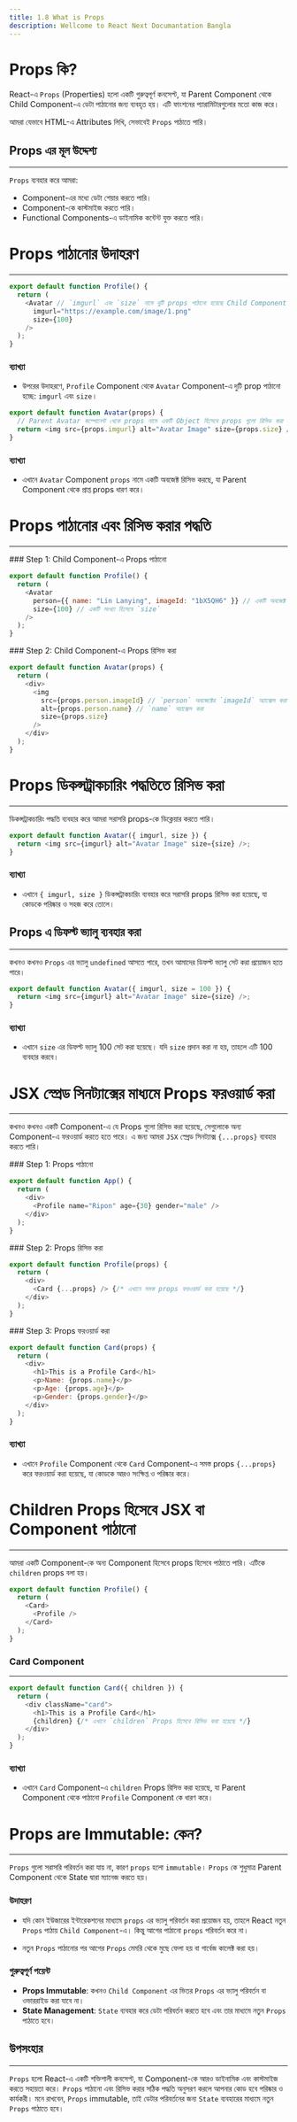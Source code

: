 ```yaml
---
title: 1.8 What is Props
description: Wellcome to React Next Documantation Bangla
---
```



## <h1 className="bg-gradient-to-r from-blue-500 to-purple-500 inline-block text-transparent bg-clip-text text-3xl pt-2">Props কি?</h1>

React-এ `Props` (Properties) হলো একটি গুরুত্বপূর্ণ কনসেপ্ট, যা Parent Component থেকে Child Component-এ ডেটা পাঠানোর জন্য ব্যবহৃত হয়। এটি ফাংশনের প্যারামিটারগুলোর মতো কাজ করে।

আমরা যেভাবে HTML-এ Attributes লিখি, সেভাবেই `Props` পাঠাতে পারি।

## Props এর মূল উদ্দেশ্য

---

`Props` ব্যবহার করে আমরা:

- Component-এর মধ্যে ডেটা শেয়ার করতে পারি।
- Component-কে কাস্টমাইজ করতে পারি।
- Functional Components-এ ডাইনামিক কন্টেন্ট যুক্ত করতে পারি।

## <h1 className="bg-gradient-to-r from-blue-500 to-purple-500 inline-block text-transparent bg-clip-text text-3xl pt-2">Props পাঠানোর উদাহরণ</h1>

---

```javascript filename="Profile.jsx" {4,5}
export default function Profile() {
  return (
    <Avatar // `imgurl` এবং `size` নামে দুটি props পাঠানো হয়েছে Child Component Avatar-এ।
      imgurl="https://example.com/image/1.png"
      size={100}
    />
  );
}
```

### ব্যাখ্যা

- উপরের উদাহরণে, `Profile` Component থেকে `Avatar` Component-এ দুটি prop পাঠানো হচ্ছে: `imgurl` এবং `size`।

```javascript filename="Avatar.jsx" {5-7}
export default function Avatar(props) {
  // Parent Avatar কম্পোনেন্ট থেকে props নামে একটি Object হিসেবে props গুলো রিসিভ করা হয়েছে
  return <img src={props.imgurl} alt="Avatar Image" size={props.size} />;
}
```

### ব্যাখ্যা

- এখানে `Avatar` Component `props` নামে একটি অবজেক্ট রিসিভ করছে, যা Parent Component থেকে প্রাপ্ত props ধারণ করে।

## <h1 className="bg-gradient-to-r from-blue-500 to-purple-500 inline-block text-transparent bg-clip-text text-3xl pt-2">Props পাঠানোর এবং রিসিভ করার পদ্ধতি</h1>

---

<Steps>
<Step>
### Step 1: Child Component-এ Props পাঠানো

```javascript filename="Profile.jsx"
export default function Profile() {
  return (
    <Avatar
      person={{ name: "Lin Lanying", imageId: "1bX5QH6" }} // একটি অবজেক্ট হিসেবে `person`
      size={100} // একটি সংখ্যা হিসেবে `size`
    />
  );
}
```

</Step>
<Step>
### Step 2: Child Component-এ Props রিসিভ করা

```javascript filename="Avatar.jsx" {1,5-7}
export default function Avatar(props) {
  return (
    <div>
      <img
        src={props.person.imageId} // `person` অবজেক্টের `imageId` অ্যাক্সেস করা
        alt={props.person.name} // `name` অ্যাক্সেস করা
        size={props.size}
      />
    </div>
  );
}
```

</Step>
</Steps>

## <h1 className="bg-gradient-to-r from-blue-500 to-purple-500 inline-block text-transparent bg-clip-text text-3xl pt-2">Props ডিকন্সট্রাকচারিং পদ্ধতিতে রিসিভ করা</h1>

---

ডিকন্সট্রাকচারিং পদ্ধতি ব্যবহার করে আমরা সরাসরি props-কে ডিক্লেয়ার করতে পারি।

```javascript filename="Avatar.jsx" {1}
export default function Avatar({ imgurl, size }) {
  return <img src={imgurl} alt="Avatar Image" size={size} />;
}
```

### ব্যাখ্যা

- এখানে `{ imgurl, size }` ডিকন্সট্রাকচারিং ব্যবহার করে সরাসরি props রিসিভ করা হয়েছে, যা কোডকে পরিষ্কার ও সহজ করে তোলে।

## Props এ ডিফল্ট ভ্যালু ব্যবহার করা

---

কখনও কখনও `Props` এর ভ্যালু `undefined` আসতে পারে, তখন আমাদের ডিফল্ট ভ্যালু সেট করা প্রয়োজন হতে পারে।

```javascript filename="Avatar.jsx" {1}
export default function Avatar({ imgurl, size = 100 }) {
  return <img src={imgurl} alt="Avatar Image" size={size} />;
}
```

### ব্যাখ্যা

- এখানে `size` এর ডিফল্ট ভ্যালু 100 সেট করা হয়েছে। যদি `size` প্রদান করা না হয়, তাহলে এটি 100 ব্যবহার করবে।

## <h1 className="bg-gradient-to-r from-blue-500 to-purple-500 inline-block text-transparent bg-clip-text text-3xl pt-2">JSX স্প্রেড সিনট্যাক্সের মাধ্যমে Props ফরওয়ার্ড করা</h1>

---

কখনও কখনও একটি Component-এ যে Props গুলো রিসিভ করা হয়েছে, সেগুলোকে অন্য Component-এ ফরওয়ার্ড করতে হতে পারে। এ জন্য আমরা `JSX` স্প্রেড সিনট্যাক্স `{...props}` ব্যবহার করতে পারি।

<Steps>
<Step>
### Step 1: Props পাঠানো

```javascript filename="App.jsx" showLineNumbers
export default function App() {
  return (
    <div>
      <Profile name="Ripon" age={30} gender="male" />
    </div>
  );
}
```

</Step>
<Step>
### Step 2: Props রিসিভ করা

```javascript filename="Profile.jsx" showLineNumbers {1}
export default function Profile(props) {
  return (
    <div>
      <Card {...props} /> {/* এখানে সমস্ত props ফরওয়ার্ড করা হয়েছে */}
    </div>
  );
}
```

</Step>
<Step>
### Step 3: Props ফরওয়ার্ড করা

```javascript filename="Card.jsx" showLineNumbers {4}
export default function Card(props) {
  return (
    <div>
      <h1>This is a Profile Card</h1>
      <p>Name: {props.name}</p>
      <p>Age: {props.age}</p>
      <p>Gender: {props.gender}</p>
    </div>
  );
}
```

### ব্যাখ্যা

- এখানে `Profile` Component থেকে `Card` Component-এ সমস্ত props `{...props}` করে ফরওয়ার্ড করা হয়েছে, যা কোডকে আরও সংক্ষিপ্ত ও পরিষ্কার করে।

</Step>
</Steps>

## <h1 className="bg-gradient-to-r from-blue-500 to-purple-500 inline-block text-transparent bg-clip-text text-3xl pt-2">Children Props হিসেবে JSX বা Component পাঠানো</h1>

---

আমরা একটি Component-কে অন্য Component হিসেবে props হিসেবে পাঠাতে পারি। এটিকে `children` props বলা হয়।

```javascript filename="Card.jsx" showLineNumbers {3-5}
export default function Profile() {
  return (
    <Card>
      <Profile />
    </Card>
  );
}
```

### Card Component

---

```javascript filename="Card.jsx" showLineNumbers {1,5}
export default function Card({ children }) {
  return (
    <div className="card">
      <h1>This is a Profile Card</h1>
      {children} {/* এখানে `children` Props হিসেবে রিসিভ করা হয়েছে */}
    </div>
  );
}
```

### ব্যাখ্যা

- এখানে `Card` Component-এ `children` Props রিসিভ করা হয়েছে, যা Parent Component থেকে পাঠানো `Profile` Component কে ধারণ করে।

## <h1 className="bg-gradient-to-r from-blue-500 to-purple-500 inline-block text-transparent bg-clip-text text-3xl pt-2">Props are Immutable: কেন?</h1>

---

`Props` গুলো সরাসরি পরিবর্তন করা যায় না, কারণ `props` হলো `immutable`। `Props` কে শুধুমাত্র Parent Component থেকে State দ্বারা ম্যানেজ করতে হয়।

### উদাহরণ

- যদি কোন ইউজারের ইন্টারেকশনের মাধ্যমে `props` এর ভ্যালু পরিবর্তন করা প্রয়োজন হয়, তাহলে React নতুন `Props` পাঠায় `Child Component`-এ। কিন্তু আগের পাঠানো `props` পরিবর্তন করে না।

- নতুন `Props` পাঠানোর পর আগের `Props` মেমরি থেকে মুছে ফেলা হয় বা গার্বেজ কালেক্ট করা হয়।

### গুরুত্বপূর্ণ পয়েন্ট

- **Props Immutable**: কখনও `Child Component` এর ভিতর `Props` এর ভ্যালু পরিবর্তন বা ওভাররাইড করা যাবে না।
- **State Management**: `State` ব্যবহার করে ডেটা পরিবর্তন করতে হবে এবং তার মাধ্যমে নতুন `Props` পাঠাতে হবে।

## উপসংহার

---

`Props` হলো React-এ একটি শক্তিশালী কনসেপ্ট, যা Component-কে আরও ডাইনামিক এবং কাস্টমাইজ করতে সহায়তা করে। `Props` পাঠানো এবং রিসিভ করার সঠিক পদ্ধতি অনুসরণ করলে আপনার কোড হবে পরিষ্কার ও কার্যকরী। মনে রাখবেন, `Props` immutable, তাই ডেটার পরিবর্তনের জন্য `State` ব্যবহারের মাধ্যমে নতুন `Props` পাঠাতে হবে।
